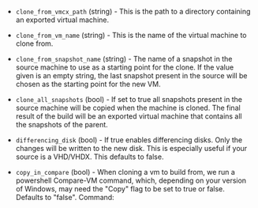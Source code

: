 <!-- Code generated from the comments of the Config struct in builder/hyperv/vmcx/builder.go; DO NOT EDIT MANUALLY -->

-   `clone_from_vmcx_path` (string) - This is the path to a directory containing an exported virtual machine.
    
-   `clone_from_vm_name` (string) - This is the name of the virtual machine to clone from.
    
-   `clone_from_snapshot_name` (string) - The name of a snapshot in the
    source machine to use as a starting point for the clone. If the value
    given is an empty string, the last snapshot present in the source will
    be chosen as the starting point for the new VM.
    
-   `clone_all_snapshots` (bool) - If set to true all snapshots
    present in the source machine will be copied when the machine is
    cloned. The final result of the build will be an exported virtual
    machine that contains all the snapshots of the parent.
    
-   `differencing_disk` (bool) - If true enables differencing disks. Only
    the changes will be written to the new disk. This is especially useful if
    your source is a VHD/VHDX. This defaults to false.
    
-   `copy_in_compare` (bool) - When cloning a vm to build from, we run a powershell
    Compare-VM command, which, depending on your version of Windows, may need
    the "Copy" flag to be set to true or false. Defaults to "false". Command:
    

